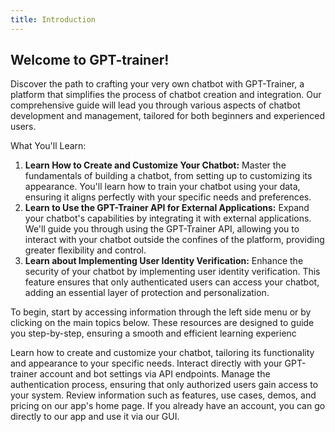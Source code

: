 ```yaml
---
title: Introduction
---
```


## Welcome to GPT-trainer!

Discover the path to crafting your very own chatbot with GPT-Trainer, a platform that simplifies the process of chatbot creation and integration.
Our comprehensive guide will lead you through various aspects of chatbot development and management, tailored for both beginners and experienced users.

What You'll Learn:

1. **Learn How to Create and Customize Your Chatbot:** Master the fundamentals of building a chatbot, from setting up to customizing its appearance.
   You'll learn how to train your chatbot using your data, ensuring it aligns perfectly with your specific needs and preferences.
2. **Learn to Use the GPT-Trainer API for External Applications:** Expand your chatbot's capabilities by integrating it with external applications.
   We'll guide you through using the GPT-Trainer API, allowing you to interact with your chatbot outside the confines of the platform, providing greater flexibility and control.
3. **Learn about Implementing User Identity Verification:** Enhance the security of your chatbot by implementing user identity verification. This feature ensures that only authenticated users can
   access your chatbot, adding an essential layer of protection and personalization.

To begin, start by accessing information through the left side menu or by clicking on the main topics below.
These resources are designed to guide you step-by-step, ensuring a smooth and efficient learning experienc

<CardGroup cols={2}>
  <Card title="Chatbot" icon="message-bot" href="/chatbot-create">
    Learn how to create and customize your chatbot, tailoring its functionality
    and appearance to your specific needs.
  </Card>
  <Card
    title="Discover API's"
    icon="code"
    href="/api-reference/chatbots/create"
  >
    Interact directly with your GPT-trainer account and bot settings via API
    endpoints.
  </Card>
  <Card title="Authenticate Users" icon="webhook" href="/user-identity">
    Manage the authentication process, ensuring that only authorized users gain
    access to your system.
  </Card>
  <Card
    title="Visit GPT-trainer Website"
    icon="browser"
    href="https://gpt-trainer.com"
  >
    Review information such as features, use cases, demos, and pricing on our
    app's home page.
  </Card>
  <Card
    title="Go to our app"
    icon="computer-classic"
    href="https://app.gpt-trainer.com"
    color="#309C95"
  >
    If you already have an account, you can go directly to our app and use it
    via our GUI.
  </Card>
</CardGroup>
